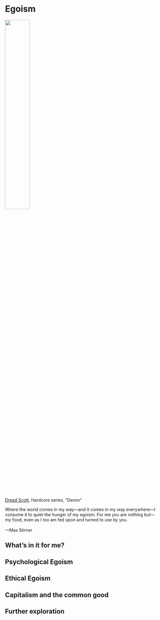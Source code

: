 # Egoism {#egoism}

:::: {.centerpic data-latex=""}

![](img/hardcore-02.jpg){width=40%}

::: {.centercap data-latex=""}

[Dread Scott](https://www.dreadscott.net/works/hardcore/), Hardcore series, "Devon"

:::

::::

:::{.epigraph data-latex=""}
Where the world comes in my way—and it comes in my way everywhere—I consume it to quiet the hunger of my egoism. For me you are nothing but—my food, even as I too am fed upon and turned to use by you.\
\
---Max Stirner
:::

## What's in it for me?




## Psychological Egoism

## Ethical Egoism

## Capitalism and the common good
  
## Further exploration {-}
